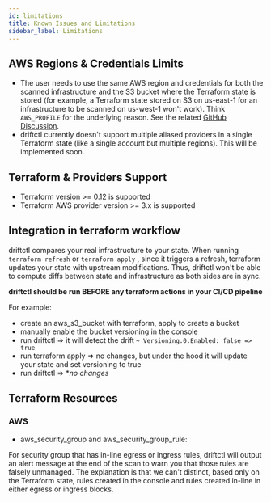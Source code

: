 ```yaml
---
id: limitations
title: Known Issues and Limitations
sidebar_label: Limitations
---
```


## AWS Regions & Credentials Limits

- The user needs to use the same AWS region and credentials for both the scanned infrastructure and the S3 bucket where the Terraform state is stored (for example, a Terraform state stored on S3 on us-east-1 for an infrastructure to be scanned on us-west-1 won't work). Think `AWS_PROFILE` for the underlying reason. See the related [GitHub Discussion](https://github.com/cloudskiff/driftctl/discussions/130).
- driftctl currently doesn't support multiple aliased providers in a single Terraform state (like a single account but multiple regions). This will be implemented soon.

## Terraform & Providers Support

- Terraform version >= 0.12 is supported
- Terraform AWS provider version >= 3.x is supported

## Integration in terraform workflow

driftctl compares your real infrastructure to your state.
When running `terraform refresh` or `terraform apply` , since it triggers a refresh, terraform updates your state with upstream modifications.
Thus, driftctl won't be able to compute diffs between state and infrastructure as both sides are in sync.

**driftctl should be run BEFORE any terraform actions in your CI/CD pipeline**

For example:

- create an aws_s3_bucket with terraform, apply to create a bucket
- manually enable the bucket versioning in the console
- run driftctl => it will detect the drift `~ Versioning.0.Enabled: false => true`
- run terraform apply => no changes, but under the hood it will update your state and set versioning to true
- run driftctl => **no changes*

## Terraform Resources

### AWS

- aws_security_group and aws_security_group_rule:

For security group that has in-line egress or ingress rules, driftctl will output an alert message at the end of the scan to warn you that those rules are falsely unmanaged. The explanation is that we can't distinct, based only on the Terraform state, rules created in the console and rules created in-line in either egress or ingress blocks.